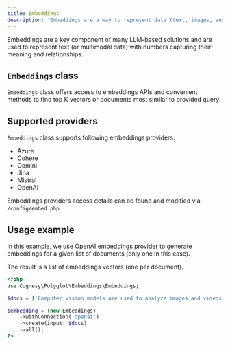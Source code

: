```yaml
---
title: Embeddings
description: 'Embeddings are a way to represent data (text, images, audio) in a continuous vector space.'
---
```


Embeddings are a key component of many LLM-based solutions and are used to represent text
(or multimodal data) with numbers capturing their meaning and relationships.

## `Embeddings` class

`Embeddings` class offers access to embeddings APIs and convenient methods to find top K vectors
or documents most similar to provided query.

## Supported providers

`Embeddings` class supports following embeddings providers:
- Azure
- Cohere
- Gemini
- Jina
- Mistral
- OpenAI

Embeddings providers access details can be found and modified via
`/config/embed.php`.

## Usage example

In this example, we use OpenAI embeddings provider to generate embeddings for a given list of documents
(only one in this case).

The result is a list of embeddings vectors (one per document).

```php
<?php
use Cognesy\Polyglot\Embeddings\Embeddings;

$docs = ['Computer vision models are used to analyze images and videos.'];

$embedding = (new Embeddings)
    ->withConnection('openai')
    ->create(input: $docs)
    ->all();
?>
```
